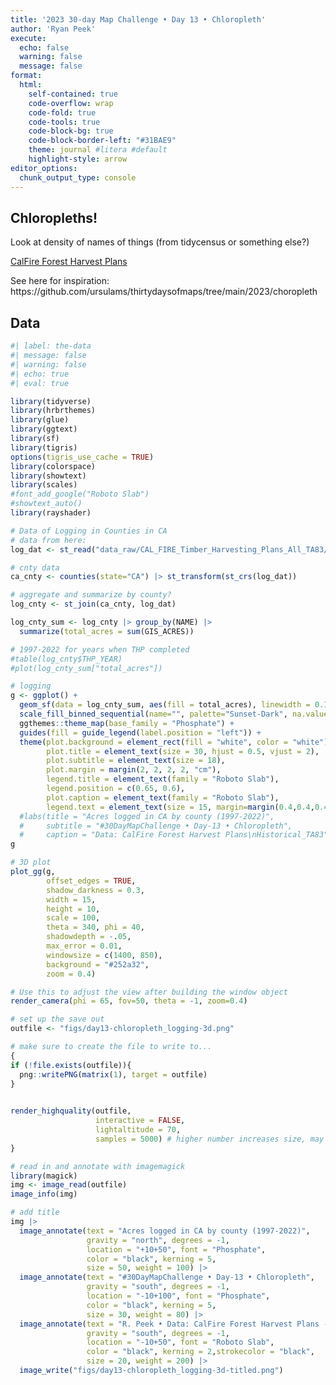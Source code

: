 ```yaml
---
title: '2023 30-day Map Challenge • Day 13 • Chloropleth'
author: 'Ryan Peek'
execute:
  echo: false
  warning: false
  message: false
format: 
  html:
    self-contained: true
    code-overflow: wrap
    code-fold: true
    code-tools: true
    code-block-bg: true
    code-block-border-left: "#31BAE9"
    theme: journal #litera #default
    highlight-style: arrow
editor_options: 
  chunk_output_type: console
---
```


## Chloropleths!

Look at density of names of things (from tidycensus or something else?)

[CalFire Forest Harvest Plans](https://forest-practice-calfire-forestry.hub.arcgis.com/datasets/CALFIRE-Forestry::cal-fire-timber-harvesting-plans-historical-ta83/about)

See here for inspiration: 
https://github.com/ursulams/thirtydaysofmaps/tree/main/2023/choropleth

## Data

```r
#| label: the-data
#| message: false
#| warning: false
#| echo: true
#| eval: true

library(tidyverse)
library(hrbrthemes)
library(glue)
library(ggtext)
library(sf)
library(tigris)
options(tigris_use_cache = TRUE)
library(colorspace)
library(showtext)
library(scales)
#font_add_google("Roboto Slab")
#showtext_auto()
library(rayshader)

# Data of Logging in Counties in CA
# data from here: 
log_dat <- st_read("data_raw/CAL_FIRE_Timber_Harvesting_Plans_All_TA83/CAL_FIRE_Timber_Harvesting_Plans_Historical_TA83.shp")

# cnty data
ca_cnty <- counties(state="CA") |> st_transform(st_crs(log_dat))

# aggregate and summarize by county?
log_cnty <- st_join(ca_cnty, log_dat)

log_cnty_sum <- log_cnty |> group_by(NAME) |> 
  summarize(total_acres = sum(GIS_ACRES))

# 1997-2022 for years when THP completed
#table(log_cnty$THP_YEAR)
#plot(log_cnty_sum["total_acres"])

# logging
g <- ggplot() +
  geom_sf(data = log_cnty_sum, aes(fill = total_acres), linewidth = 0.1) +
  scale_fill_binned_sequential(name="", palette="Sunset-Dark", na.value = "white", labels = comma) +
  ggthemes::theme_map(base_family = "Phosphate") +
  guides(fill = guide_legend(label.position = "left")) +
  theme(plot.background = element_rect(fill = "white", color = "white"),
        plot.title = element_text(size = 30, hjust = 0.5, vjust = 2),
        plot.subtitle = element_text(size = 18),
        plot.margin = margin(2, 2, 2, 2, "cm"),
        legend.title = element_text(family = "Roboto Slab"),
        legend.position = c(0.65, 0.6),
        plot.caption = element_text(family = "Roboto Slab"),
        legend.text = element_text(size = 15, margin=margin(0.4,0.4,0.4,0.4, "cm"), family = "Roboto Slab", face = "bold"))
  #labs(title = "Acres logged in CA by county (1997-2022)",
  #     subtitle = "#30DayMapChallenge • Day-13 • Chloropleth",
  #     caption = "Data: CalFire Forest Harvest Plans\nHistorical_TA83")
g

# 3D plot
plot_gg(g, 
        offset_edges = TRUE,
        shadow_darkness = 0.3,
        width = 15, 
        height = 10, 
        scale = 100,
        theta = 340, phi = 40, 
        shadowdepth = -.05,
        max_error = 0.01,
        windowsize = c(1400, 850),
        background = "#252a32",
        zoom = 0.4)

# Use this to adjust the view after building the window object
render_camera(phi = 65, fov=50, theta = -1, zoom=0.4)

# set up the save out 
outfile <- "figs/day13-chloropleth_logging-3d.png"

# make sure to create the file to write to...
{
if (!file.exists(outfile)){
  png::writePNG(matrix(1), target = outfile)
}
  

render_highquality(outfile,
                   interactive = FALSE,
                   lightaltitude = 70,
                   samples = 5000) # higher number increases size, may induce hang in rendering
}

# read in and annotate with imagemagick
library(magick)
img <- image_read(outfile)
image_info(img)

# add title
img |>
  image_annotate(text = "Acres logged in CA by county (1997-2022)", 
                 gravity = "north", degrees = -1,
                 location = "+10+50", font = "Phosphate",
                 color = "black", kerning = 5,
                 size = 50, weight = 100) |>
  image_annotate(text = "#30DayMapChallenge • Day-13 • Chloropleth", 
                 gravity = "south", degrees = -1,
                 location = "-10+100", font = "Phosphate",
                 color = "black", kerning = 5,
                 size = 30, weight = 80) |>
  image_annotate(text = "R. Peek • Data: CalFire Forest Harvest Plans - Historical_TA83", 
                 gravity = "south", degrees = -1,
                 location = "-10+50", font = "Roboto Slab",
                 color = "black", kerning = 2,strokecolor = "black",
                 size = 20, weight = 200) |>
  image_write("figs/day13-chloropleth_logging-3d-titled.png")


```
